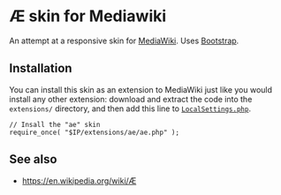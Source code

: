 = Æ skin for Mediawiki =
An attempt at a responsive skin for [http://www.mediawiki.org MediaWiki]. Uses [http://getbootstrap.com Bootstrap].

== Installation ==
You can install this skin as an extension to MediaWiki just like you would install any other extension: download and extract the code into the <code>extensions/</code> directory, and then add this line to [https://www.mediawiki.org/wiki/LocalSettings.php <code>LocalSettings.php</code>].

 // Insall the "ae" skin
 require_once( "$IP/extensions/ae/ae.php" );

== See also ==
* https://en.wikipedia.org/wiki/Æ

